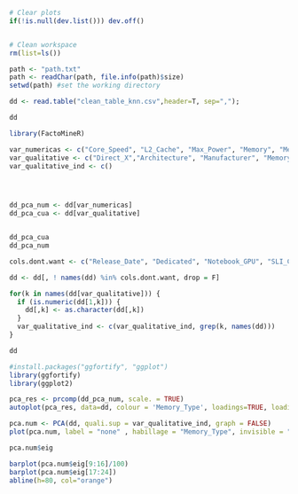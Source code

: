 ```r
# Clear plots
if(!is.null(dev.list())) dev.off()


# Clean workspace
rm(list=ls())
```

```r
path <- "path.txt"
path <- readChar(path, file.info(path)$size)
setwd(path) #set the working directory

dd <- read.table("clean_table_knn.csv",header=T, sep=",");

dd
```




```r
library(FactoMineR)

var_numericas <- c("Core_Speed", "L2_Cache", "Max_Power", "Memory", "Memory_Speed", "TMUs", "Texture_Rate", "Memory_Bandwidth")
var_qualitative <- c("Direct_X","Architecture", "Manufacturer", "Memory_Type", "Open_GL", "Shader", "Resolution_WxH",  "Memory_Bus")
var_qualitative_ind <- c()




dd_pca_num <- dd[var_numericas]
dd_pca_cua <- dd[var_qualitative]


dd_pca_cua
dd_pca_num

cols.dont.want <- c("Release_Date", "Dedicated", "Notebook_GPU", "SLI_Crossfire", "Name") # if you want to remove multiple columns

dd <- dd[, ! names(dd) %in% cols.dont.want, drop = F]

for(k in names(dd[var_qualitative])) {
  if (is.numeric(dd[1,k])) {
    dd[,k] <- as.character(dd[,k])
  }
  var_qualitative_ind <- c(var_qualitative_ind, grep(k, names(dd)))
}

dd


```




```r
#install.packages("ggfortify", "ggplot")
library(ggfortify)
library(ggplot2)
```


```r
pca_res <- prcomp(dd_pca_num, scale. = TRUE)
autoplot(pca_res, data=dd, colour = 'Memory_Type', loadings=TRUE, loadings.label.size = 3, loadings.label = TRUE, scale = FALSE)
```

```r
pca.num <- PCA(dd, quali.sup = var_qualitative_ind, graph = FALSE)
plot(pca.num, label = "none" , habillage = "Memory_Type", invisible = "quali", xlim = c(-7.5, 5.0), ylim= c(3,-3))
```



```r
pca.num$eig
```


```r
barplot(pca.num$eig[9:16]/100)
barplot(pca.num$eig[17:24])
abline(h=80, col="orange")
```